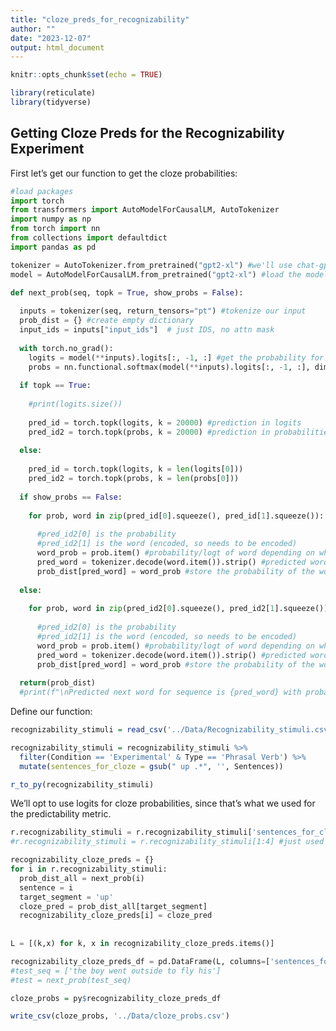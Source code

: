```yaml
---
title: "cloze_preds_for_recognizability"
author: ""
date: "2023-12-07"
output: html_document
---
```


```r
knitr::opts_chunk$set(echo = TRUE)

library(reticulate)
library(tidyverse)
```

## Getting Cloze Preds for the Recognizability Experiment

First let's get our function to get the cloze probabilities:

```python
#load packages
import torch
from transformers import AutoModelForCausalLM, AutoTokenizer
import numpy as np
from torch import nn
from collections import defaultdict
import pandas as pd

tokenizer = AutoTokenizer.from_pretrained("gpt2-xl") #we'll use chat-gpt2, but we could use another model if we wanted
model = AutoModelForCausalLM.from_pretrained("gpt2-xl") #load the model

def next_prob(seq, topk = True, show_probs = False):
  
  inputs = tokenizer(seq, return_tensors="pt") #tokenize our input
  prob_dist = {} #create empty dictionary
  input_ids = inputs["input_ids"]  # just IDS, no attn mask
  
  with torch.no_grad():
    logits = model(**inputs).logits[:, -1, :] #get the probability for the last word in logits
    probs = nn.functional.softmax(model(**inputs).logits[:, -1, :], dim = -1) #get the probability for the last word in probability
    
  if topk == True:
    
    #print(logits.size())
  
    pred_id = torch.topk(logits, k = 20000) #prediction in logits
    pred_id2 = torch.topk(probs, k = 20000) #prediction in probabilities
    
  else:
    
    pred_id = torch.topk(logits, k = len(logits[0]))
    pred_id2 = torch.topk(probs, k = len(probs[0]))
  
  if show_probs == False:
  
    for prob, word in zip(pred_id[0].squeeze(), pred_id[1].squeeze()): #might be a better implementation but I'm still learning pytorch
      
      #pred_id2[0] is the probability
      #pred_id2[1] is the word (encoded, so needs to be encoded)
      word_prob = prob.item() #probability/logt of word depending on which we chose
      pred_word = tokenizer.decode(word.item()).strip() #predicted word (technically might not be a word, since bpe encoding)
      prob_dist[pred_word] = word_prob #store the probability of the word in a dictionary
  
  else:
    
    for prob, word in zip(pred_id2[0].squeeze(), pred_id2[1].squeeze()): #might be a better implementation but I'm still learning pytorch
      
      #pred_id2[0] is the probability
      #pred_id2[1] is the word (encoded, so needs to be encoded)
      word_prob = prob.item() #probability/logt of word depending on which we chose
      pred_word = tokenizer.decode(word.item()).strip() #predicted word (technically might not be a word, since bpe encoding)
      prob_dist[pred_word] = word_prob #store the probability of the word in a dictionary
    
  return(prob_dist)
  #print(f"\nPredicted next word for sequence is {pred_word} with probability {word_logit}")
```

Define our function:

```r
recognizability_stimuli = read_csv('../Data/Recognizability_stimuli.csv')

recognizability_stimuli = recognizability_stimuli %>%
  filter(Condition == 'Experimental' & Type == 'Phrasal Verb') %>%
  mutate(sentences_for_cloze = gsub(" up .*", '', Sentences))

r_to_py(recognizability_stimuli)
```

We'll opt to use logits for cloze probabilities, since that's what we used for the predictability metric.

```python
r.recognizability_stimuli = r.recognizability_stimuli['sentences_for_cloze']
#r.recognizability_stimuli = r.recognizability_stimuli[1:4] #just used this for troubleshooting before I ran this function on the entire set of stimuli

recognizability_cloze_preds = {}
for i in r.recognizability_stimuli:
  prob_dist_all = next_prob(i)
  sentence = i
  target_segment = 'up'
  cloze_pred = prob_dist_all[target_segment]
  recognizability_cloze_preds[i] = cloze_pred
  
  
L = [(k,x) for k, x in recognizability_cloze_preds.items()]

recognizability_cloze_preds_df = pd.DataFrame(L, columns=['sentences_for_cloze', 'cloze_probs']) 
#test_seq = ['the boy went outside to fly his']
#test = next_prob(test_seq)
```

```r
cloze_probs = py$recognizability_cloze_preds_df

write_csv(cloze_probs, '../Data/cloze_probs.csv')
```
